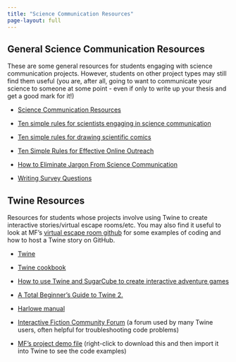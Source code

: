 ```yaml
---
title: "Science Communication Resources"
page-layout: full
---
```


## General Science Communication Resources

These are some general resources for students engaging with science communication projects. However, students on other project types may still find them useful (you are, after all, going to want to communicate your science to someone at some point - even if only to write up your thesis and get a good mark for it!)

-   [Science Communication Resources](https://500womenscientists.org/science-communication-resources)

-   [Ten simple rules for scientists engaging in science communication](https://journals.plos.org/ploscompbiol/article?id=10.1371/journal.pcbi.1011251)

-   [Ten simple rules for drawing scientific comics](https://journals.plos.org/ploscompbiol/article?id=10.1371/journal.pcbi.1005845)

-   [Ten Simple Rules for Effective Online Outreach](https://journals.plos.org/ploscompbiol/article?id=10.1371/journal.pcbi.1003906)

-   [How to Eliminate Jargon From Science Communication](https://asm.org/Articles/Policy/2021/October-21/How-to-Eliminate-Jargon-From-Science-Communication)

-   [Writing Survey Questions](https://www.pewresearch.org/our-methods/u-s-surveys/writing-survey-questions/)

## Twine Resources

Resources for students whose projects involve using Twine to create interactive stories/virtual escape rooms/etc. You may also find it useful to look at MF's [virtual escape room github](https://github.com/mafeeney/Virtual-Escape-Rooms) for some examples of coding and how to host a Twine story on GitHub.

-   [Twine](https://twinery.org/)

-   [Twine cookbook](https://twinery.org/cookbook/index.html)

-   [How to use Twine and SugarCube to create interactive adventure games](https://opensource.com/article/18/2/twine-gaming)

-   [A Total Beginner's Guide to Twine 2.](http://www.adamhammond.com/twineguide/)

-   [Harlowe manual](https://twine2.neocities.org/)

-   [Interactive Fiction Community Forum](https://intfiction.org/c/authoring/twine/46) (a forum used by many Twine users, often helpful for troubleshooting code problems)

-   [MF's project demo file](./assets/demo2024-projects.html) (right-click to download this and then import it into Twine to see the code examples)
